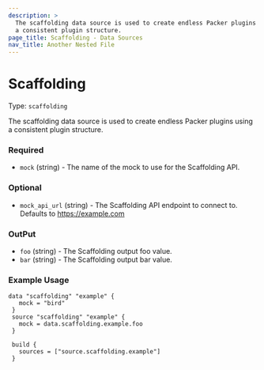 ```yaml
---
description: >
  The scaffolding data source is used to create endless Packer plugins using
  a consistent plugin structure.
page_title: Scaffolding - Data Sources
nav_title: Another Nested File
---
```


# Scaffolding

Type: `scaffolding`

<!--
  Include a short description about the data source. This is a good place
  to call out what the data source does, and any requirements for the given
  data source environment. See https://www.packer.io/docs/datasources/amazon-ami
-->

The scaffolding data source is used to create endless Packer plugins using
a consistent plugin structure.

<!-- Data source Configuration Fields -->

### Required

- `mock` (string) - The name of the mock to use for the Scaffolding API.

<!--
  Optional Configuration Fields

  Configuration options that are not required or have reasonable defaults
  should be listed under the optionals section. Defaults values should be
  noted in the description of the field
-->

### Optional

- `mock_api_url` (string) - The Scaffolding API endpoint to connect to.
  Defaults to https://example.com

<!--
  A basic example on the usage of the data source. Multiple examples
  can be provided to highlight various build configurations.

-->

### OutPut

- `foo` (string) - The Scaffolding output foo value.
- `bar` (string) - The Scaffolding output bar value.

<!--
  A basic example on the usage of the data source. Multiple examples
  can be provided to highlight various build configurations.

-->

### Example Usage

```hcl
data "scaffolding" "example" {
   mock = "bird"
 }
 source "scaffolding" "example" {
   mock = data.scaffolding.example.foo
 }

 build {
   sources = ["source.scaffolding.example"]
 }
```
